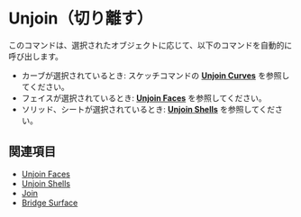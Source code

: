 
# Unjoin（切り離す）

<Reference shortcut="Alt + J" command="Unjoin" button="" />

このコマンドは、選択されたオブジェクトに応じて、以下のコマンドを自動的に呼び出します。
- カーブが選択されているとき: スケッチコマンドの [**Unjoin Curves**](#unjoin-curve) を参照してください。
- フェイスが選択されているとき: [**Unjoin Faces**](./unjoin-faces) を参照してください。
- ソリッド、シートが選択されているとき: [**Unjoin Shells**](./unjoin-shells) を参照してください。

## 関連項目
- [Unjoin Faces](./unjoin-faces)
- [Unjoin Shells](./unjoin-shells)
- [Join](./join)
- [Bridge Surface](./bridge-surface)